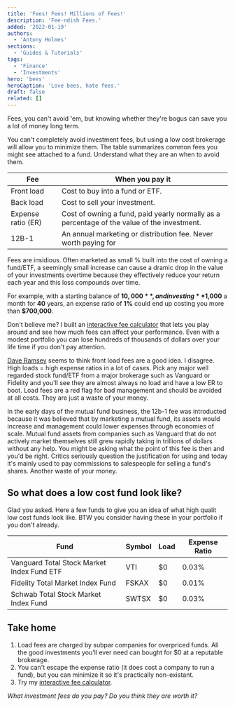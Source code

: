 ```yaml
---
title: 'Fees! Fees! Millions of Fees!'
description: 'Fee-ndish Fees.'
added: '2022-01-19'
authors:
  - 'Antony Holmes'
sections:
  - 'Guides & Tutorials'
tags:
  - 'Finance'
  - 'Investments'
hero: 'bees'
heroCaption: 'Love bees, hate fees.'
draft: false
related: []
---
```


Fees, you can't avoid 'em, but knowing whether they're bogus can save you a lot of money long term.

You can't completely avoid investment fees, but using a low cost brokerage will allow you to minimize them. The table summarizes common fees you might see attached to a fund. Understand what they are an when to avoid them.

<table>
  <thead>
    <tr>
      <th>Fee</th>
      <th>When you pay it</th>
    </tr>
  </thead>
  <tbody>
    <tr class="text-red-500">
      <td>Front load</td>
      <td>Cost to buy into a fund or ETF.</td>
    </tr>
    <tr class="text-red-500">
      <td>Back load</td>
      <td>Cost to sell your investment.</td>
    </tr>
    <tr>
      <td>Expense ratio (ER)</td>
      <td>
        Cost of owning a fund, paid yearly normally as a percentage of the value
        of the investment.
      </td>
    </tr>
    <tr>
      <td>12B-1</td>
      <td>An annual marketing or distribution fee. Never worth paying for</td>
    </tr>
  </tbody>
</table>

Fees are insidious. Often marketed as small % built into the cost of owning a fund/ETF, a seemingly small increase can cause a dramic drop in the value of your investments overtime because they effectively reduce your return each year and this loss compounds over time.

For example, with a starting balance of **$10,000**, and investing **$1,000** a month for **40** years, an expense ratio of **1%** could end up costing you more than **$700,000**.

Don't believe me? I built an [interactive fee calculator](/calculators/fees) that lets you play around and see how much fees can affect your performance. Even with a modest portfolio you can lose hundreds of thousands of dollars over your life time if you don't pay attention.

[Dave Ramsey](https://www.ramseysolutions.com/retirement/why-dave-prefers-up-front-fees) seems to think front load fees are a good idea. I disagree. High loads = high expense ratios in a lot of cases. Pick any major well regarded stock
fund/ETF from a major brokerage such as Vanguard or Fidelity and you'll see they are almost always no load and have a low ER to boot. Load fees are a red flag for bad management and should be avoided at all costs. They are just a waste of your money.

In the early days of the mutual fund business, the 12b-1 fee was introducted because it was believed that by marketing a mutual fund, its assets would increase and management could lower expenses through economies of scale. Mutual fund assets from companies such as Vanguard that do not actively market themselves still grew rapidly taking in trillions of dollars without any help. You might be asking what the point of this fee is then and you'd be right. Critics seriously question the justification for using and today it's mainly used to pay commissions to salespeople for selling a fund's shares. Another waste of your money.

## So what does a low cost fund look like?

Glad you asked. Here a few funds to give you an idea of what high qualit low cost funds look like. BTW you consider having these in your portfolio if you don't already.

<table>
  <thead>
    <tr>
      <th>Fund</th>
      <th>Symbol</th>
      <th>Load</th>
      <th>Expense Ratio</th>
    </tr>
  </thead>
  <tbody>
    <tr>
      <td>Vanguard Total Stock Market Index Fund ETF</td>
      <td>VTI</td>
      <td>$0</td>
      <td>0.03%</td>
    </tr>
    <tr>
      <td>Fidelity Total Market Index Fund</td>
      <td>FSKAX</td>
      <td>$0</td>
      <td>0.01%</td>
    </tr>
    <tr>
      <td>Schwab Total Stock Market Index Fund</td>
      <td>SWTSX</td>
      <td>$0</td>
      <td>0.03%</td>
    </tr>
  </tbody>
</table>

<div class="conclusion">
  <h2>Take home</h2>
  <ol>
    <li>
      Load fees are charged by subpar companies for overpriced funds. All the
      good investments you'll ever need can bought for $0 at a reputable
      brokerage.
    </li>
    <li>
      You can't escape the expense ratio (it does cost a company to run a fund),
      but you can minimize it so it's practically non-existant.
    </li>
    <li>
      Try my <a href="/calculators/fees">interactive fee calculator</a>.
    </li>
  </ol>
</div>

_What investment fees do you pay? Do you think they are worth it?_
